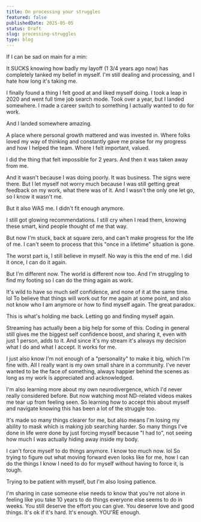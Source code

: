 ```yaml
---
title: On processing your struggles
featured: false
publishedDate: 2025-05-05
status: Draft
slug: processing-struggles
type: blog
---
```


If I can be sad on main for a min:

It SUCKS knowing how badly my layoff (1 3/4 years ago now) has completely tanked my belief in myself. I'm still dealing and processing, and I hate how long it's taking me.

I finally found a thing I felt good at and liked myself doing. I took a leap in 2020 and went full time job search mode. Took over a year, but I landed somewhere. I made a career switch to something I actually wanted to do for work.

And I landed somewhere amazing.

A place where personal growth mattered and was invested in. Where folks loved my way of thinking and constantly gave me praise for my progress and how I helped the team. Where I felt important, valued.

I did the thing that felt impossible for 2 years. And then it was taken away from me.

And it wasn't because I was doing poorly. It was business. The signs were there. But I let myself not worry much because I was still getting great feedback on my work, what there was of it. And I wasn't the only one let go, so I know it wasn't me.

But it also WAS me. I didn't fit enough anymore.

I still got glowing recommendations. I still cry when I read them, knowing these smart, kind people thought of me that way.

But now I'm stuck, back at square zero, and can't make progress for the life of me. I can't seem to process that this "once in a lifetime" situation is gone.

The worst part is, I still believe in myself. No way is this the end of me. I did it once, I can do it again.

But I'm different now. The world is different now too. And I'm struggling to find my footing so I can do the thing again as work.

It's wild to have so much self confidence, and none of it at the same time. lol To believe that things will work out for me again at some point, and also not know who I am anymore or how to find myself again. The great paradox.

This is what's holding me back. Letting go and finding myself again.

Streaming has actually been a big help for some of this. Coding in general still gives me the biggest self confidence boost, and sharing it, even with just 1 person, adds to it. And since it's my stream it's always my decision what I do and what I accept. It works for me.

I just also know I'm not enough of a "personality" to make it big, which I'm fine with. All I really want is my own small share in a community. I've never wanted to be the face of something, always happier behind the scenes as long as my work is appreciated and acknowledged.

I'm also learning more about my own neurodivergence, which I'd never really considered before. But now watching most ND-related videos makes me tear up from feeling seen. So learning how to accept this about myself and navigate knowing this has been a lot of the struggle too.

It's made so many things clearer for me, but also means I'm losing my ability to mask which is making job searching harder. So many things I've done in life were done by just forcing myself because "I had to", not seeing how much I was actually hiding away inside my body.

I can't force myself to do things anymore. I know too much now. lol So trying to figure out what moving forward even looks like for me, how I can do the things I know I need to do for myself without having to force it, is tough.

Trying to be patient with myself, but I'm also losing patience.

I'm sharing in case someone else needs to know that you're not alone in feeling like you take 10 years to do things everyone else seems to do in weeks. You still deserve the effort you can give. You deserve love and good things. It's ok if it's hard. It's enough. YOU'RE enough.
